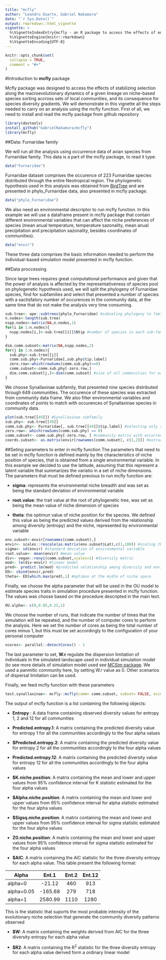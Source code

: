 ```yaml
---
title: "mcfly"
author: "Leandro Duarte, Gabriel Nakamura"
date: "`r Sys.Date()`"
output: rmarkdown::html_vignette
vignette: >
  %\VignetteIndexEntry{mcfly - an R package to access the effects of environmental niche selection on species     diversity in metacommunities}
  %\VignetteEngine{knitr::rmarkdown}
  %\VignetteEncoding{UTF-8}
---
```


```r
knitr::opts_chunk$set(
  collapse = TRUE,
  comment = "#>"
)
```

#Introduction to **mcfly** package

Mcfly package was designed to access the effects of stabilizing selection along the macroevolutionary dynamics of a given lineage on niche-based species sorting accross sets of local communities, and its consequence for species diversity gradients.
We will demonstrate in this vignette all the steps needed to carry on an analysis using the mcfly function. First of all, we need to install and read the mcfly package from github repository

```r
library(devtools)
install_github("GabrielNakamura/mcfly")
library(mcfly)
```

##Data: Furnaridae family

We will run all the analysis using occurrence data of avian species from Furnaridae family. This data is a part of the mcfly package, to read it type:
```r
data("Furnaridae")
```
Furnaridae dataset comprises the occurence of 223 Furnaridae species distributed through the entire Neotropical region. The phylogenetic hypothesis used in this analysis was obtained from [BirdTree](https://birdtree.org/) and are presented in phylo_Furnaridae data, also presented in mcfly package.
```r
data("phylo_Furnaridae")
```
We also need an environmental descriptor to run mcfly function. In this example we will use a dataframe present in mcfly package that contain different environmental variables that can affect the niche preferences of species (mean anual temperature, temperature sazonality, mean anual precipitation and precipitation sazonality, besides coordinates of communities). 
```r
data("envir")
```
These three data comprises the basic information needed to perform the individual-based simulation model presented in mcfly function.

##Data proccessing 

Since large trees requires great computational performance and given that the power of analysis is affected by the representativeness of species pool on phylogenetic hypothesis used, we will split the phylogeny of Furnaridae species, find for subfamilies and select that presented a number of species with a sactisfatory number of occurences in the community data, at the same time that do not make the analysis very time consuming.
```r
sub.tree<- ape::subtrees(phylo_Furnaridae) #subseting phylogeny to family level
n.nodes<-length(sub.tree)
nspp.nodes<-matrix(NA,n.nodes,1)
for(i in 1:n.nodes){
  nspp.nodes[i,]<-sub.tree[[i]]$Ntip #number of species in each sub-family
}

dim.comm.subset<-matrix(NA,nspp.nodes,2)
for(j in 1:n.nodes){
  sub.phy<-sub.tree[[j]]
  comm.sub.phy<-Furnaridae[,sub.phy$tip.label]
  zero.row<-which(rowSums(comm.sub.phy)==0)
  comm.subset<-comm.sub.phy[-zero.row,]
  dim.comm.subset[j,]<-dim(comm.subset) #size of all communities for each subfamily
}

```
We choose Synallaxinae subfamily, that presented nine species distributed through 649 communities. The occurence of these species was extracted from community data frame. We also filter environmental variables and coordinates of points to match with occurences of Synallaxinae species in community data.
```r
plot(sub.tree[[49]]) #Synallaxinae subfamily
sub.phy<- sub.tree[[49]]
comm.sub.phy<- Furnaridae[, sub.tree[[49]]$tip.label] #selecting only sites that present occurences of species from Synallaxinae subfamily
zero.row<- which(rowSums(comm.sub.phy) == 0)
comm.subset<- comm.sub.phy[-zero.row, ] #community matrix with occurrence of Synalaxynae species
coords.subset<- as.matrix(envir[rownames(comm.subset), c(1,2)]) #extracting coordinates
```

##Seting parameters to enter in mcfly function
The parameters that need to be set in mcfly function is defined mainly by the characteristics of niche position of species, that is obtained from a single environmental variable. In this example we decided to use the latitude, assuming that this represent a latent variable that summarizes the variatio in a set of niche dimensions.
The parameters that must be defined previous to run mcfly function are:

* **sigma**: 
represents the environmental niche breadth and was set as being the standard deviation of environmental variable

* **root.value**:
the trait value at the root of phylogenetic tree, was set as being the mean value of niche dimension of species

* **theta**:
the optimun value of niche position for the species. We defined this value as being the predicted values derived from the relationship among diversity (entropy) and the niche, represented by environmental variable

```r
env.subset<-envir[rownames(comm.subset),]
envir<- scales::rescale(as.matrix(env.subset$Lat),c(1,100)) #scaling the environmental variable to vary between 1 and 100
sigma<- sd(envir) #standard deviation of environmental variable
root.value<- mean(envir) #mean value
div<- vegan::renyi(comm.subset,scales=1) #diversity metric
mod<- lm(div~envir) #linear model
pred<- predict.lm(mod) #predicted relationship among diversity and environmental variable
ED<- cbind(envir,pred)
theta<- ED[which.max(pred),1] #optimun at the midle of niche space
```

Finally, we choose the alpha parameter that will be used in the OU model to estimate species traits in simulation procedure presented in mcfly function. The values was choose based on the procedure descripted in the main text.

```r
OU.alpha<- c(0,0.05,0.25,1)
```

We choose the number of runs, that indicate the number of times that the simulation will be repeated, and the number of computer cores to perform the analysis. Here we set the number of cores as being the total number of cores minus 1, but this must be set accordingly to the configuration of your personal computer
```r
ncores<- parallel::detectCores() - 1
```

The last parameter to set, **W.r** regulate the dispersion limitation of individuals in the simulated landscape used in individual simulation model (to see more details of simulation model used see [MCSim package](http://rstudio-pubs-static.s3.amazonaws.com/159425_80725873417e42fdb13821c10a198281.html). We used a panmitic community here, by setting W.r value as 0. Other scenarios of dispersal limitation can be used.

Finally, we feed mcfly function with these parameters
```r
test.synallaxinae<- mcfly::mcfly(comm= comm.subset, subset= FALSE, occurrence= TRUE, env= envir, site.coords= coords.subset, tree= sub.phy, OU.alpha= OU.alpha, sigma= sigma, theta= theta, root.value= root.value, runs= 100, ncores= 3, area.m2= 1, m= 0.5, JM= sum(comm.subset), JM.limit= JM,JL= rowSums(comm.subset),nu= 0, speciation.limit= 0, n.timestep= 50,W.r= 0, scenario.ID= "species.sorting", sim.ID= "data", output.dir.path= "OUTPUT_DATA")
```
The output of mcfly function is a list containing the following objects:

* **Entropy** : 
A data frame containing observed diversity values for entropy 1, 2 and 12 for all communities

* **Predicted.entropy.1**:
A matrix containing the predicted diversity value for entropy 1 for all the communities accordingly to the four alpha values

* **$Predicted.entropy.2**: 
A matrix containing the predicted diversity value for entropy 2 for all the communities accordingly to the four alpha values

* **Predicted.entropy.12**:
A matrix containing the predicted diversity value for entropy 12 for all the communities accordingly to the four alpha values

* **$K.niche.position**: 
A matrix containing the mean and lower and upper values from 95% confidence interval for K statistic estimated for the four alpha values

* **$Alpha.niche.position**:
A matrix containing the mean and lower and upper values from 95% confidence interval for alpha statistic estimated for the four alpha values

* **$Sigsq.niche.position**: 
A matrix containing the mean and lower and upper values from 95% confidence interval for sigma statistic estimated for the four alpha values

* **Z0.niche.position**: 
A matrix containing the mean and lower and upper values from 95% confidence interval for sigma statistic estimated for the four alpha values

* **$AIC**: 
A matrix containing the AIC statistic for the three diversity entropy for each alpha value. This table present the following format:


| Alpha         | Ent.1         | Ent.2  | Ent.12 |
|---------------|:-------------:|:------:|:------:|
|alpha=0        | -21.12        | 460    | 913    |
|alpha=0.05     | -165.68       | 279    | 718    |
|alpha=1        | 2580.99       | 1110   | 1280   |

This is the statistic that suports the most probable intensity of the evolutionary niche selection that generate the community diversity patterns observed

* **$W**:
A matrix containing the weights derived from AIC for the three diversity entropy for each alpha value

* **$R2**: A matrix containing the R^2^ statistic for the three diversity entropy for each alpha value derived form a ordinary linear model

